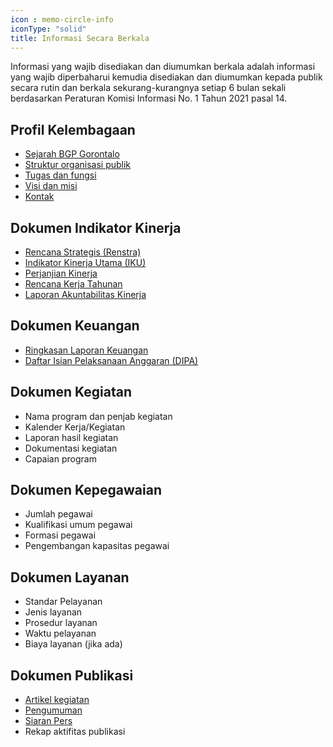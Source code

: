 ```yaml
---
icon : memo-circle-info
iconType: "solid"
title: Informasi Secara Berkala
---
```

Informasi yang wajib disediakan dan diumumkan berkala adalah informasi yang wajib diperbaharui kemudia disediakan dan diumumkan kepada publik secara rutin dan berkala sekurang-kurangnya setiap 6 bulan sekali berdasarkan Peraturan Komisi Informasi No. 1 Tahun 2021 pasal 14.

## Profil Kelembagaan
- [Sejarah BGP Gorontalo](https://bgpgorontalo.kemdikbud.go.id/sejarah-bgp-gorontalo/?utm_source=ppid)
- [Struktur organisasi publik](https://bgpgorontalo.kemdikbud.go.id/struktur-organisasi/?utm_source=ppid)
- [Tugas dan fungsi](https://bgpgorontalo.kemdikbud.go.id/tugas-dan-fungsi/?utm_source=ppid)
- [Visi dan misi](https://bgpgorontalo.kemdikbud.go.id/visi-dan-misi-bgp-gorontalo/?utm_source=ppid)
- [Kontak](/kontak)

## Dokumen Indikator Kinerja
- [Rencana Strategis (Renstra)](/informasi/dokumen-kinerja#rencana-strategis)
- [Indikator Kinerja Utama (IKU)](/informasi/dokumen-kinerja#indikator-kinerja-utama-iku)
- [Perjanjian Kinerja](/informasi/dokumen-kinerja#perjanjian-kinerja)
- [Rencana Kerja Tahunan](/informasi/dokumen-kinerja#rencana-kerja-tahunan)
- [Laporan Akuntabilitas Kinerja](/informasi/dokumen-kinerja#laporan-akuntabilitas-kinerja)

## Dokumen Keuangan
- [Ringkasan Laporan Keuangan](/informasi/laporan-keuangan)
- [Daftar Isian Pelaksanaan Anggaran (DIPA)](/informasi/dipa)

## Dokumen Kegiatan
- Nama program dan penjab kegiatan 
- Kalender Kerja/Kegiatan
- Laporan hasil kegiatan
- Dokumentasi kegiatan
- Capaian program

## Dokumen Kepegawaian
- Jumlah pegawai
- Kualifikasi umum pegawai
- Formasi pegawai
- Pengembangan kapasitas pegawai

## Dokumen Layanan
- Standar Pelayanan
- Jenis layanan
- Prosedur layanan
- Waktu pelayanan
- Biaya layanan (jika ada)

## Dokumen Publikasi
- [Artikel kegiatan](https://bgpgorontalo.kemdikbud.go.id/informasi/)
- [Pengumuman](https://bgpgorontalo.kemdikbud.go.id)
- [Siaran Pers](https://bgpgorontalo.kemdikbud.go.id/siaranpers/)
- Rekap aktifitas publikasi